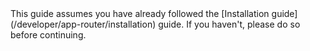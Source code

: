 <Note>
  This guide assumes you have already followed the [Installation
  guide](/developer/app-router/installation) guide. If you haven't, please do so
  before continuing.
</Note>
